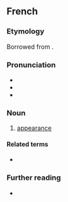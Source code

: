 ==French==

===Etymology===
Borrowed from {{bor|fr|la|apparentia|notext=1}}.

===Pronunciation===
* {{IPA|[apaʁɑ̃s]|lang=fr}}
* {{audio|Fr-apparence.ogg|audio|lang=fr}}
* {{audio|Fr-Paris--apparence.ogg|Audio (Paris)|lang=fr}}

===Noun===
{{fr-noun|f}}

# [[appearance]]

====Related terms====
* {{l|fr|apparent}}

===Further reading===
* {{R:TLFi}}